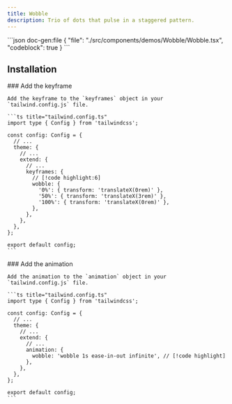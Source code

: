 ```yaml
---
title: Wobble
description: Trio of dots that pulse in a staggered pattern.
---
```


<ComponentPreview name='wobble'>
```json doc-gen:file
{
  "file": "./src/components/demos/Wobble/Wobble.tsx",
  "codeblock": true
}
```
</ComponentPreview>

## Installation

<Steps>
    
  <Step>
    ### Add the keyframe
    
    Add the keyframe to the `keyframes` object in your `tailwind.config.js` file.

    ```ts title="tailwind.config.ts"
    import type { Config } from 'tailwindcss';

    const config: Config = {
      // ...
      theme: {
        // ...
        extend: {
          // ...
          keyframes: {
            // [!code highlight:6]
            wobble: {
              '0%': { transform: 'translateX(0rem)' },
              '50%': { transform: 'translateX(3rem)' },
              '100%': { transform: 'translateX(0rem)' },
            },
          },
        },
      },
    };

    export default config;
    ```

  </Step>
    
  <Step>
    ### Add the animation
    
    Add the animation to the `animation` object in your `tailwind.config.js` file.

    ```ts title="tailwind.config.ts"
    import type { Config } from 'tailwindcss';

    const config: Config = {
      // ...
      theme: {
        // ...
        extend: {
          // ...
          animation: {
            wobble: 'wobble 1s ease-in-out infinite', // [!code highlight]
          },
        },
      },
    };

    export default config;
    ```

  </Step>

</Steps>
